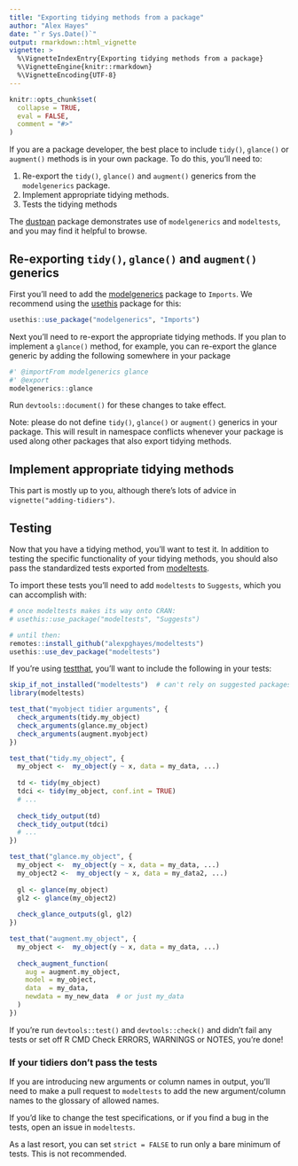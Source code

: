 ```yaml
---
title: "Exporting tidying methods from a package"
author: "Alex Hayes"
date: "`r Sys.Date()`"
output: rmarkdown::html_vignette
vignette: >
  %\VignetteIndexEntry{Exporting tidying methods from a package}
  %\VignetteEngine{knitr::rmarkdown}
  %\VignetteEncoding{UTF-8}
---
```


```r
knitr::opts_chunk$set(
  collapse = TRUE,
  eval = FALSE,
  comment = "#>"
)
```

If you are a package developer, the best place to include `tidy()`, `glance()` or `augment()` methods is in your own package. To do this, you'll need to:

1. Re-export the `tidy()`, `glance()` and `augment()` generics from the `modelgenerics` package.
2. Implement appropriate tidying methods.
3. Tests the tidying methods

The [dustpan](https://github.com/alexpghayes/dustpan) package demonstrates use of `modelgenerics` and `modeltests`, and you may find it helpful to browse.

## Re-exporting `tidy()`, `glance()` and `augment()` generics

First you'll need to add the [modelgenerics](https://github.com/tidymodels/modelgenerics) package to `Imports`. We recommend using the [usethis](https://github.com/r-lib/usethis) package for this:

```r
usethis::use_package("modelgenerics", "Imports")
```

Next you'll need to re-export the appropriate tidying methods. If you plan to implement a `glance()` method, for example, you can re-export the glance generic by adding the following somewhere in your package

```r
#' @importFrom modelgenerics glance
#' @export
modelgenerics::glance
```

Run `devtools::document()` for these changes to take effect. 

Note: please do not define `tidy()`, `glance()` or `augment()` generics in your package. This will result in namespace conflicts whenever your package is used along other packages that also export tidying methods.

## Implement appropriate tidying methods

This part is mostly up to you, although there's lots of advice in `vignette("adding-tidiers")`.

## Testing

Now that you have a tidying method, you'll want to test it. In addition to testing the specific functionality of your tidying methods, you should also pass the standardized tests exported from [modeltests](https://github.com/alexpghayes/modeltests).

To import these tests you'll need to add `modeltests` to `Suggests`, which you can accomplish with:

```r
# once modeltests makes its way onto CRAN:
# usethis::use_package("modeltests", "Suggests")

# until then:
remotes::install_github("alexpghayes/modeltests")
usethis::use_dev_package("modeltests")
```

If you're using [testthat](https://github.com/r-lib/testthat), you'll want to include the following in your tests:

```r
skip_if_not_installed("modeltests")  # can't rely on suggested packages in tests
library(modeltests)

test_that("myobject tidier arguments", {
  check_arguments(tidy.my_object)
  check_arguments(glance.my_object)
  check_arguments(augment.myobject)
})

test_that("tidy.my_object", {
  my_object <-  my_object(y ~ x, data = my_data, ...)
  
  td <- tidy(my_object)
  tdci <- tidy(my_object, conf.int = TRUE)
  # ...
  
  check_tidy_output(td)
  check_tidy_output(tdci)
  # ...
})

test_that("glance.my_object", {
  my_object <-  my_object(y ~ x, data = my_data, ...)
  my_object2 <-  my_object(y ~ x, data = my_data2, ...)
  
  gl <- glance(my_object)
  gl2 <- glance(my_object2)
  
  check_glance_outputs(gl, gl2)
})

test_that("augment.my_object", {
  my_object <-  my_object(y ~ x, data = my_data, ...)
  
  check_augment_function(
    aug = augment.my_object,
    model = my_object,
    data  = my_data,
    newdata = my_new_data  # or just my_data
  )
})

```

If you're run `devtools::test()` and `devtools::check()` and didn't fail any tests or set off R CMD Check ERRORS, WARNINGS or NOTES, you're done!

### If your tidiers don't pass the tests

If you are introducing new arguments or column names in output, you'll need to make a pull request to `modeltests` to add the new argument/column names to the glossary of allowed names.

If you'd like to change the test specifications, or if you find a bug in the tests, open an issue in `modeltests`.

As a last resort, you can set `strict = FALSE` to run only a bare minimum of tests. This is not recommended.
